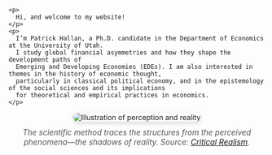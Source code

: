 <div class="row g-4 align-items-start">

  <!-- Left: Photo -->
  <div class="col-12 col-md-3"></div>

  <!-- Middle: Bio -->
  <div class="col-12 col-md-6">
    <p>
      Hi, and welcome to my website!
    </p>
    <p>
      I’m Patrick Hallan, a Ph.D. candidate in the Department of Economics at the University of Utah. 
      I study global financial asymmetries and how they shape the development paths of 
      Emerging and Developing Economies (EDEs). I am also interested in themes in the history of economic thought, 
      particularly in classical political economy, and in the epistemology of the social sciences and its implications 
      for theoretical and empirical practices in economics.
    </p>
  </div>
</div>

<!-- Image and caption -->
<div style="text-align:center; margin-top:0.5rem; margin-bottom:1rem;">
  <img src="CR.png" 
       alt="Illustration of perception and reality"
       style="max-width:60%; border-radius:12px; box-shadow:0 3px 10px rgba(0,0,0,0.15);">
  <p style="font-style:italic; color:#555; font-size:0.95rem; margin-top:0.75rem;">
    The scientific method traces the structures from the perceived phenomena—the shadows of reality. 
    Source: <a href="https://www.youtube.com/watch?v=rFn-WkBRTTw&list=PLWAq3DYxMiVwGElVsCbM5lpsna5i8HDy_" 
    target="_blank">Critical Realism</a>.
  </p>
</div>
